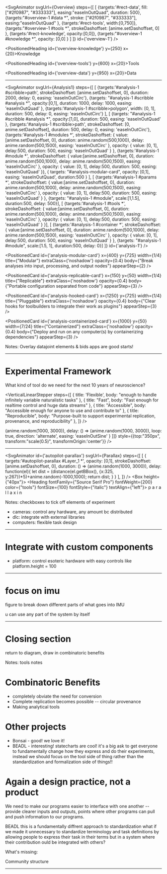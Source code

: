 
<SvgAnimator
    svgUrl={Overview}
    steps={[
      [
        {targets:'#rect-data',
          fill:["#2f0987", "#333333"],
        easing:"easeInOutQuad",
        duration: 500},
        {targets:"#overview-1 #data *",
          stroke: ["#2f0987", "#333333"],
          easing:"easeInOutQuad"
        },
        {targets:'#rect-tools',
          width:[0,750]},
        {targets:"#overview-1 #tools *",
          strokeDashoffset: [anime.setDashoffset, 0]
        },
        {targets:'#rect-knowledge',
          opacity:[0,0]},
        {targets:"#overview-1 #knowledge *",
          opacity: [0,0]
        }
      ]
    ]}
    id={'overview-1'}
/>


<PositionedHeading id={'overview-knowledge'} y={250} x={20}>Knowledge</PositionedHeading>

<PositionedHeading id={'overview-tools'} y={600} x={20}>Tools</PositionedHeading>

<PositionedHeading id={'overview-data'} y={950} x={20}>Data</PositionedHeading>


---

<SvgAnimator
    svgUrl={Analysis1}
    steps={[
      [
        {targets:'#analysis-1 #scribble>path',
          strokeDashoffset: [anime.setDashoffset, 0],
          duration: 2000,
          delay: 0,
          easing: 'easeInOutCirc'},
        {targets: "#analysis-1 #scribble #analysis *",
        opacity:[0,1],
        duration: 1000,
          delay: 1000,
          easing: 'easeInOutQuad'
        },
        {targets:'#analysis-1 #scribble>polygon',
          width: [0, 1],
          duration: 500,
          delay: 0,
          easing: 'easeInOutCirc'}
      ],
        [
      {targets: "#analysis-1 #scribble #analysis *",
        opacity:[1,0],
        duration: 500,
        easing: 'easeInOutQuad'
      },
          {targets:'#analysis-1 #scribble>path',
          strokeDashoffset: [0, anime.setDashoffset],
          duration: 500,
          delay: 0,
          easing: 'easeInOutCirc'},
      {targets:'#analysis-1 #modules *',
        strokeDashoffset: {
          value:[anime.setDashoffset, 0],
          duration: anime.random(500,1000),
          delay: anime.random(500,1500),
          easing: 'easeInOutCirc'
        },
        opacity: {
          value: [0, 1],
          delay:500,
          duration: 500,
          easing: 'easeInOutQuad'
        }
        },
          {targets:'#analysis-1 #module *',
            strokeDashoffset: {
              value:[anime.setDashoffset, 0],
              duration: anime.random(500,1000),
              delay: anime.random(500,1500),
              easing: 'easeInOutCirc'
            },
            opacity: {
              value: [0, 1],
              delay:500,
              duration: 500,
              easing: 'easeInOutQuad'
            }},
          {
            targets: "#analysis-modular-card",
            opacity: [0,1],
            easing: 'easeInOutQuad',
            duration:500
          }
            ],
        [
            {targets:'#analysis-1 #params *',
          strokeDashoffset: {
            value:[anime.setDashoffset, 0],
            duration: anime.random(500,1000),
            delay: anime.random(500,1500),
            easing: 'easeInOutCirc'
          },
          opacity: {
            value: [0, 1],
            delay:500,
            duration: 500,
            easing: 'easeInOutQuad'
          }
        },
          {targets: "#analysis-1 #module",
          scale:[1,1.5],
          duration:500,
          delay: 500}],
      [
        {targets:'#analysis-1 #tools *',
          strokeDashoffset: {
            value:[anime.setDashoffset, 0],
            duration: anime.random(500,1000),
            delay: anime.random(500,1500),
            easing: 'easeInOutCirc'
          },
          opacity: {
            value: [0, 1],
            delay:500,
            duration: 500,
            easing: 'easeInOutQuad'
          }
        }],
      [
        {targets:'#analysis-1 #container *',
          strokeDashoffset: {
            value:[anime.setDashoffset, 0],
            duration: anime.random(500,1000),
            delay: anime.random(500,1500),
            easing: 'easeInOutCirc'
          },
          opacity: {
            value: [0, 1],
            delay:500,
            duration: 500,
            easing: 'easeInOutQuad'
          }
        },
        {targets: "#analysis-1 #module",
          scale:[1.5, 1],
          duration:500,
          delay: 0}]
    ]}
    id={'analysis-1'}
/>


<PositionedCard
    id={'analysis-modular-card'} x={400} y={725} width={1/4}
    title={"Modular"}
    extraClass={'noshadow'}
    opacity={0.4}
    body={"Break analyses into input, processing, and output nodes"}
    appearStep={2}
/>


<PositionedCard
    id={'analysis-replicable-card'} x={150} y={50} width={1/4}
    title={"Replicable"}
    extraClass={'noshadow'}
    opacity={0.4}
    body={"Portable configuration separated from code"}
    appearStep={3}
/>

<PositionedCard
    id={'analysis-hooked-card'} x={1250} y={725} width={1/4}
    title={"Pluggable"}
    extraClass={'noshadow'}
    opacity={0.4}
    body={"Clear hooks for toolbuilders to integrate their work as plugins"}
    appearStep={3}
/>


<PositionedCard
    id={'analysis-containerized-card'} x={1000} y={50} width={7/24}
    title={"Containerized"}
    extraClass={'noshadow'}
    opacity={0.4}
    body={"Deploy and run on any computer(s) by containerizing dependencies"}
    appearStep={3}
/>






Notes: Overlay datajoint elements & bids apps are good starts!


---

# Experimental Framework

What kind of tool do we need for the next 10 years of neuroscience?

<VerticalLinearStepper
steps={[
  {
    title: 'Flexible',
    body: "enough to handle infinitely variable naturalistic tasks"
  },
  {
    title: "Fast",
    body: "Fast enough for realtime control and huge data streams"
  },
  {
    title: "Accessible",
    body: "Accessible enough for anyone to use and contribute to"
  },
  {
    title: "Reproducible",
    body: "Purpose-built to support experimental replication, provenance, and reproducibility"
  },
]}
/>

<Appear stepIndex={1}>
<SvgAnimator
  id={'autopilot-logo'}
  svgUrl={AutopilotLogo}
  steps={[[
    {
      targets: '#autopilot-logo .st2',
      strokeDashoffset: [anime.setDashoffset, 0],
      duration: () => (anime.random(1000, 3000)),
      delay: () => (anime.random(1000, 3000)),
      loop: true,
      direction: 'alternate',
      easing: 'easeInOutSine'
    }
  ]]}
  style={{top:"350px", transform:"scale(0.5)", transformOrigin:'center'}}
/>
</Appear>

---

<SvgAnimator id={'autopilot-parallax'} svgUrl={Parallax}
  steps={[
      [
        {
          targets:'#autopilot-parallax #Layer_1 *',
          opacity: [0,1],
          strokeDashoffset: [anime.setDashoffset, 0],
          duration: () => (anime.random(1000, 3000)),
          delay: function(el){
            let dist = (distance(el.getBBox(), {x:325, y:267})*5)+anime.random(-1000,1000);
            return dist;
          }
        }
      ],
  ]}
/>
<Box height={"40px"}></Box>
  <Heading fontFamily={"Source Serif Pro"} fontWeight={200} color={"tools"} fontSize={100}
           fontStyle={"italic"} textAlign={"left"}>
<TextAnimator stepIndex={2}>
  p a r a l l a x i n
</TextAnimator></Heading>

Notes: checkboxes to tick off elements of experiment
- cameras: control any hardware, any amount bc distributed
- dlc: integrate with external libraries
- computers: flexible task design


---

# Integrate with custom components

- platform: control esoteric hardware with easy controls like platform.height = 100


---

# focus on imu

figure to break down different parts of what goes into IMU

u can use any part of the system by itself


---

# Closing section

return to diagram, draw in combinatoric benefits

Notes: tools notes

# Combinatoric Benefits

* completely obviate the need for conversion
* Complete replication becomes possible -- circular provenance
* Making analytical tools

# Other projects

* Bonsai - good! we love it!
* BEADL - interesting! statecharts are cool! it's a big ask to
get everyone to fundamentally change how they express and
do their experiments, instead we should focus on the tool side
of thing rather than the standardization and formalization side
of things!!

# Again a design practice, not a product

We need to make our programs easier to interface with one another --
provide clearer inputs and outputs, points where other programs
can pull and push information to our programs.

BEADL this is a fundamentally diffrent approach to standardization
what if we made it unnecessary to standardize terminology and task definitions
by allowing people to express their task in their terms but in a
system where their contribution ould be integrated with others?

What's missing:

Community structure


---


